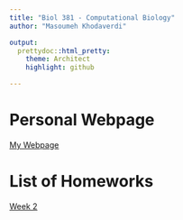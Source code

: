 ```yaml
---
title: "Biol 381 - Computational Biology"
author: "Masoumeh Khodaverdi"

output: 
  prettydoc::html_pretty:
    theme: Architect
    highlight: github

---
```

# Personal Webpage 
[My Webpage](index.html)

# List of Homeworks
[Week 2](Week2.html)

